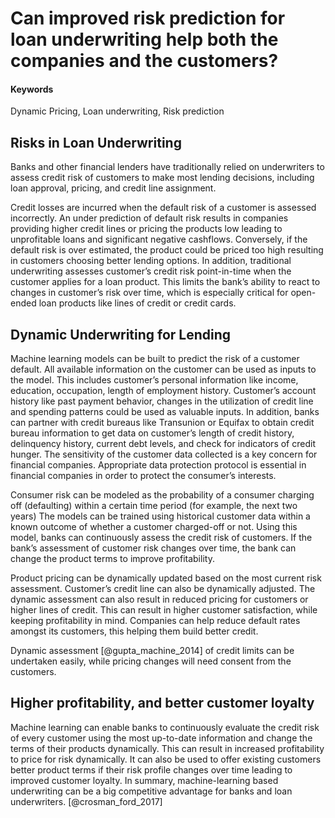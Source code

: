 
# Can improved risk prediction for loan underwriting help both the companies and the customers? 

#### Keywords {-}
Dynamic Pricing, Loan underwriting, Risk prediction

## Risks in Loan Underwriting

Banks and other financial lenders have traditionally relied on underwriters to assess credit risk of customers to make most lending decisions, including loan approval, pricing, and credit line assignment. 

Credit losses are incurred when the default risk of a customer is assessed incorrectly. An under prediction of default risk results in companies providing higher credit lines or pricing the products low leading to unprofitable loans and significant negative cashflows. Conversely, if the default risk is over estimated, the product could be priced too high resulting in customers choosing better lending options. In addition, traditional underwriting assesses customer’s credit risk point-in-time when the customer applies for a loan product. This limits the bank’s ability to react to changes in customer’s risk over time, which is especially critical for open-ended loan products like lines of credit or credit cards.

## Dynamic Underwriting for Lending

Machine learning models can be built to predict the risk of a customer default. All available information on the customer can be used as inputs to the model. This includes customer’s personal information like income, education, occupation, length of employment history. Customer’s account history like past payment behavior, changes in the utilization of credit line and spending patterns could be used as valuable inputs.  In addition, banks can partner with credit bureaus like Transunion or Equifax to obtain credit bureau information to get data on customer’s length of credit history, delinquency history, current debt levels, and check for indicators of credit hunger. The sensitivity of the customer data collected is a key concern for financial companies. Appropriate data protection protocol is essential in financial companies in order to protect the consumer’s interests.

Consumer risk can be modeled as the probability of a consumer charging off (defaulting) within a certain time period (for example, the next two years) The models can be trained using historical customer data within a known outcome of whether a customer charged-off or not. Using this model, banks can continuously assess the credit risk of customers. If the bank’s assessment of customer risk changes over time, the bank can change the product terms to improve profitability. 

Product pricing can be dynamically updated based on the most current risk assessment. Customer’s credit line can also be dynamically adjusted. The dynamic assessment can also result in reduced pricing for customers or higher lines of credit. This can result in higher customer satisfaction, while keeping profitability in mind. Companies can help reduce default rates amongst its customers, this helping them build better credit.

Dynamic assessment [@gupta_machine_2014] of credit limits can be undertaken easily, while pricing changes will need consent from the customers.  

## Higher profitability, and better customer loyalty

Machine learning can enable banks to continuously evaluate the credit risk of every customer using the most up-to-date information and change the terms of their products dynamically. This can result in increased profitability to price for risk dynamically. It can also be used to offer existing customers better product terms if their risk profile changes over time leading to improved customer loyalty. In summary, machine-learning based underwriting can be a big competitive advantage for banks and loan underwriters. [@crosman_ford_2017]

